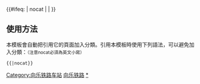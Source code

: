 {{鐵道路線|
| 模板名稱 = 向乐铁路
| 名稱 = [[向乐铁路]]
| 代表色 = #0033c9
| Logo = [[File:China Railways.svg|17px]]
| 背景顏色 = #FFFFFF
| 車站列表 = [[向塘西站|向塘西]] - [[江家站|向西Ⅶ场]] - [[三江镇站|三江镇]] - <s>[[王家洲站|王家洲]]</s> - [[大岗站|大岗]] - <s>[[桐源站|桐源]]</s> - [[抚州北站|抚州北]] - [[临川站|临川]] - [[白露渡站|白露渡]] - [[左港站|左港]] - [[崇仁站|崇仁]] - [[罗陂岗乘降所]] - [[吕坊乘降所]] - [[江边村站|江边村]]
}}
<includeonly>{{#ifeq: {{{1}}} | nocat | <!--空--> | [[Category:向乐铁路车站]] }}</includeonly><noinclude>

==使用方法==
本模板會自動把引用它的頁面加入分類。引用本模板時使用下列語法，可以避免加入分類：<small>（注意nocat必須為英文小寫）</small>
 <nowiki>{{</nowiki>{{PAGENAME}}<nowiki>|nocat}}</nowiki>
[[Category:中國鐵路路線模板|向乐铁路]]
[[Category:向乐铁路车站|*]]
</noinclude>